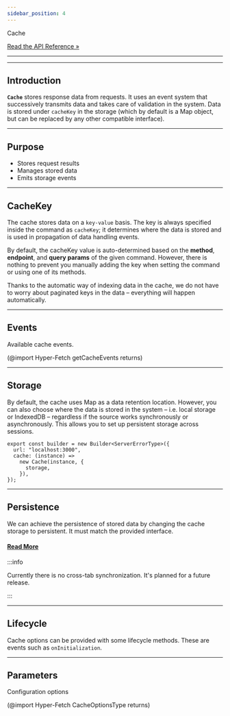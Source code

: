 ```yaml
---
sidebar_position: 4
---
```


<div class="api-link">
  <div class="api-link-title">Cache</div>
  <div class="api-link-sub-title">

[Read the API Reference »](/api/Hyper-Fetch/Class/Cache.md)

  </div>
</div>

---

---

## Introduction

**`Cache`** stores response data from requests. It uses an event system that successively transmits data and takes care
of validation in the system. Data is stored under `cacheKey` in the storage (which by default is a Map object, but can
be replaced by any other compatible interface).

---

## Purpose

- Stores request results
- Manages stored data
- Emits storage events

---

## CacheKey

The cache stores data on a `key-value` basis. The key is always specified inside the command as `cacheKey`; it
determines where the data is stored and is used in propagation of data handling events.

By default, the cacheKey value is auto-determined based on the **method**, **endpoint**, and **query params** of the
given command. However, there is nothing to prevent you manually adding the key when setting the command or using one of
its methods.

Thanks to the automatic way of indexing data in the cache, we do not have to worry about paginated keys in the data –
everything will happen automatically.

---

## Events

Available cache events.

(@import Hyper-Fetch getCacheEvents returns)

---

## Storage

By default, the cache uses Map as a data retention location. However, you can also choose where the data is stored in
the system – i.e. local storage or IndexedDB – regardless if the source works synchronously or asynchronously. This
allows you to set up persistent storage across sessions.

```tsx
export const builder = new Builder<ServerErrorType>({
  url: "localhost:3000",
  cache: (instance) =>
    new Cache(instance, {
      storage,
    }),
});
```

---

## Persistence

We can achieve the persistence of stored data by changing the cache storage to persistent. It must match the provided
interface.

#### [Read More](/guides/02-Advanced/Persistence.mdx)

:::info

Currently there is no cross-tab synchronization. It's planned for a future release.

:::

---

## Lifecycle

Cache options can be provided with some lifecycle methods. These are events such as `onInitialization`.

---

## Parameters

Configuration options

(@import Hyper-Fetch CacheOptionsType returns)

